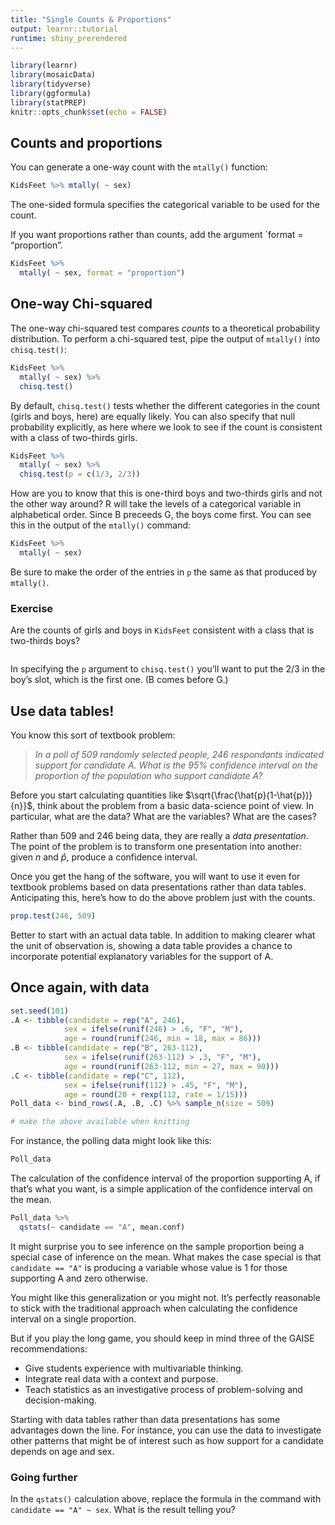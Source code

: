 ```yaml
---
title: "Single Counts & Proportions"
output: learnr::tutorial
runtime: shiny_prerendered
---
```


```r
library(learnr)
library(mosaicData)
library(tidyverse)
library(ggformula)
library(statPREP)
knitr::opts_chunk$set(echo = FALSE)
```

## Counts and proportions

You can generate a one-way count with the `mtally()` function:

```r
KidsFeet %>% mtally( ~ sex)
```

The one-sided formula specifies the categorical variable to be used for the count.

If you want proportions rather than counts, add the argument `format = "proportion".

```r
KidsFeet %>% 
  mtally( ~ sex, format = "proportion")
```

## One-way Chi-squared

The one-way chi-squared test compares *counts* to a theoretical probability distribution. To perform a chi-squared test, pipe the output of `mtally()` into `chisq.test()`:

```r
KidsFeet %>% 
  mtally( ~ sex) %>%
  chisq.test()
```

By default, `chisq.test()` tests whether the different categories in the count (girls and boys, here) are equally likely.  You can also specify that null probability explicitly, as here where we look to see if the count is consistent with a class of two-thirds girls.

```r
KidsFeet %>%
  mtally( ~ sex) %>%
  chisq.test(p = c(1/3, 2/3))
```

How are you to know that this is one-third boys and two-thirds girls and not the other way around? R will take the levels of a categorical variable in alphabetical order. Since B preceeds G, the boys come first. You can see this in the output of the `mtally()` command:

```r
KidsFeet %>% 
  mtally( ~ sex)
```

Be sure to make the order of the entries in `p` the same as that produced by `mtally()`.

### Exercise

Are the counts of girls and boys in `KidsFeet` consistent with a class that is two-thirds boys?

```r

```

<div id = "mtally5-hint">
In specifying the `p` argument to `chisq.test()` you'll want to put the 2/3 in the boy's slot, which is the first one. (B comes before G.)
</div>


## Use data tables!

You know this sort of textbook problem:

> *In a poll of 509 randomly selected people, 246 respondants indicated support for candidate A. What is the 95% confidence interval on the proportion of the population who support candidate A?*

Before you start calculating quantities like $\sqrt{\frac{\hat{p}(1-\hat{p})}{n}}$, think about the problem from a basic data-science point of view. In particular, what are the data? What are the variables? What are the cases?

Rather than 509 and 246 being data, they are really a *data presentation*. The point of the problem is to transform one presentation into another: given $n$ and $\hat{p}$, produce a confidence interval.


Once you get the hang of the software, you will want to use it even for textbook problems based on data presentations rather than data tables. Anticipating this, here's how to do the above problem just with the counts.

```r
prop.test(246, 509)
```

Better to start with an actual data table. In addition to making clearer what the unit of observation is, showing a data table provides a chance to incorporate potential explanatory variables for the support of A.


## Once again, with data

```r
set.seed(101)
.A <- tibble(candidate = rep("A", 246), 
            sex = ifelse(runif(246) > .6, "F", "M"),
            age = round(runif(246, min = 18, max = 86)))
.B <- tibble(candidate = rep("B", 263-112), 
            sex = ifelse(runif(263-112) > .3, "F", "M"),
            age = round(runif(263-112, min = 27, max = 90))) 
.C <- tibble(candidate = rep("C", 112),
            sex = ifelse(runif(112) > .45, "F", "M"),
            age = round(20 + rexp(112, rate = 1/15)))
Poll_data <- bind_rows(.A, .B, .C) %>% sample_n(size = 509)
```

```r
# make the above available when knitting
```
For instance, the polling data might look like this:

```r
Poll_data
```

The calculation of the confidence interval of the proportion supporting A, if that's what you want, is a simple application of the confidence interval on the mean.

```r
Poll_data %>%
  qstats(~ candidate == "A", mean.conf)
```

It might surprise you to see inference on the sample proportion being a special case of inference on the mean. What makes the case special is that `candidate == "A"` is producing a variable whose value is 1 for those supporting A and zero otherwise.

You might like this generalization or you might not. It's perfectly reasonable to stick with the traditional approach when calculating the confidence interval on a single proportion.

But if you play the long game, you should keep in mind three of the GAISE recommendations:

* Give students experience with multivariable thinking.
* Integrate real data with a context and purpose.
* Teach statistics as an investigative process of problem-solving and decision-making.

Starting with data tables rather than data presentations has some advantages down the line. For instance, you can use the data to investigate other patterns that might be of interest such as how support for a candidate depends on age and sex.

### Going further

In the `qstats()` calculation above, replace the formula in the command with `candidate == "A" ~ sex`. What is the result telling you?

